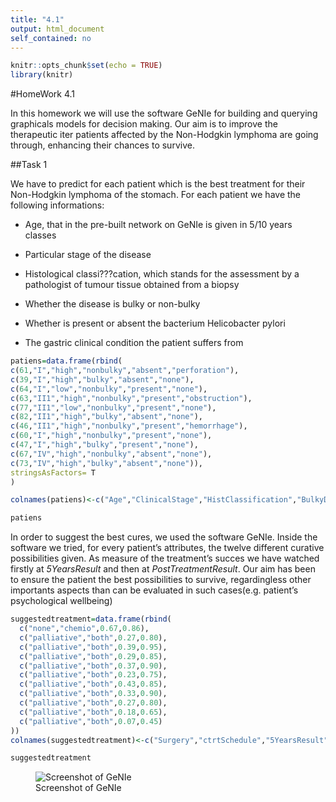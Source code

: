 ---
title: "4.1"
output: html_document
self_contained: no
---



```{r setup, include=FALSE}
knitr::opts_chunk$set(echo = TRUE)
library(knitr)
```

#HomeWork 4.1

In this homework we will use the software GeNIe for building and querying graphicals models for decision making.
Our aim is to improve the therapeutic iter patients affected by the Non-Hodgkin lymphoma are going through, enhancing their chances to survive.

##Task 1

We have to predict for each patient which is the best treatment for their Non-Hodgkin lymphoma of the stomach. For each patient we have the following informations:

+ Age, that in the pre-built network on GeNIe is given in 5/10 years classes

+ Particular stage of the disease

+ Histological classi???cation, which stands for the assessment by a pathologist of tumour tissue obtained from a biopsy

+ Whether the disease is bulky or non-bulky

+ Whether is present or absent the bacterium Helicobacter pylori

+ The gastric clinical condition the patient suffers from

```{r}
patiens=data.frame(rbind(
c(61,"I","high","nonbulky","absent","perforation"),
c(39,"I","high","bulky","absent","none"),
c(64,"I","low","nonbulky","present","none"),
c(63,"II1","high","nonbulky","present","obstruction"),
c(77,"II1","low","nonbulky","present","none"),
c(82,"II1","high","bulky","absent","none"),
c(46,"II1","high","nonbulky","present","hemorrhage"),
c(60,"I","high","nonbulky","present","none"),
c(47,"I","high","bulky","present","none"),
c(67,"IV","high","nonbulky","absent","none"),
c(73,"IV","high","bulky","absent","none")),
stringsAsFactors= T
)

colnames(patiens)<-c("Age","ClinicalStage","HistClassification","BulkyDisease","HelicobacterPylori","GastrClinCond")

patiens
```


In order to suggest the best cures, we used the software GeNIe.
Inside the software we tried, for every patient's attributes, the twelve different curative possibilities given. As measure of the treatment's succes we have watched firstly at *5YearsResult* and then at *PostTreatmentResult*. Our aim has been to ensure the patient the best possibilities to survive, regardingless other importants aspects than can be evaluated in such cases(e.g. patient's psychological wellbeing) 

```{r}
suggestedtreatment=data.frame(rbind(
  c("none","chemio",0.67,0.86),
  c("palliative","both",0.27,0.80),
  c("palliative","both",0.39,0.95),
  c("palliative","both",0.29,0.85),
  c("palliative","both",0.37,0.90),
  c("palliative","both",0.23,0.75),
  c("palliative","both",0.43,0.85),
  c("palliative","both",0.33,0.90),
  c("palliative","both",0.27,0.80),
  c("palliative","both",0.18,0.65),
  c("palliative","both",0.07,0.45)
))
colnames(suggestedtreatment)<-c("Surgery","ctrtSchedule","5YearsResult","PostTreatmentResult")

suggestedtreatment
```


![Screenshot of GeNIe](C:\Users\utente\Desktop\Intelligent Data Analysis\genie.PNG)

